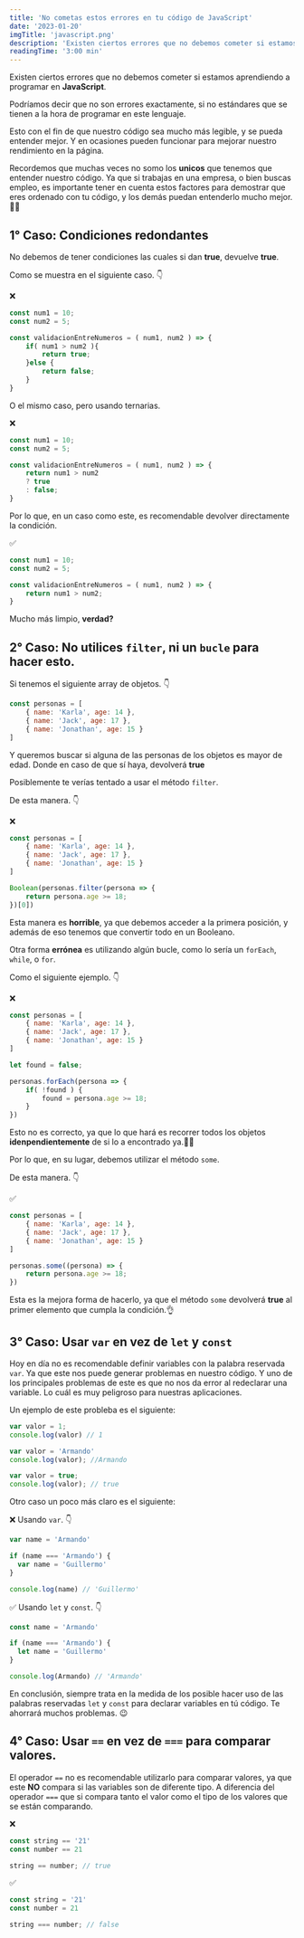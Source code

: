 ```yaml
---
title: 'No cometas estos errores en tu código de JavaScript'
date: '2023-01-20'
imgTitle: 'javascript.png'
description: 'Existen ciertos errores que no debemos cometer si estamos aprendiendo a programar en JavaScript. Aquí te las enseño.✍'
readingTime: '3:00 min'
---
```


Existen ciertos errores que no debemos cometer si estamos aprendiendo a programar en **JavaScript**.

Podríamos decir que no son errores exactamente, si no estándares que se tienen a la hora de programar
en este lenguaje.

Esto con el fin de que nuestro código sea mucho más legible, y se pueda entender mejor. Y en ocasiones
pueden funcionar para mejorar nuestro rendimiento en la página.

Recordemos que muchas veces no somo los **unicos** que tenemos que entender nuestro código. Ya que si trabajas en una empresa,
o bien buscas empleo, es importante tener en cuenta estos factores para demostrar que eres ordenado con tu código, y los demás
puedan entenderlo mucho mejor. 👨‍💻

## 1° Caso: Condiciones redondantes 


No debemos de tener condiciones las cuales si dan **true**, devuelve **true**.

Como se muestra en el siguiente caso. 👇

❌
```js
const num1 = 10;
const num2 = 5;

const validacionEntreNumeros = ( num1, num2 ) => {
    if( num1 > num2 ){
        return true;
    }else {
        return false;
    }
}
```

O el mismo caso, pero usando ternarias.

❌
```js
const num1 = 10;
const num2 = 5;

const validacionEntreNumeros = ( num1, num2 ) => {
    return num1 > num2 
    ? true 
    : false;
}
```

Por lo que, en un caso como este, es recomendable devolver directamente la condición.

✅
```js
const num1 = 10;
const num2 = 5;

const validacionEntreNumeros = ( num1, num2 ) => {
    return num1 > num2;
}
```

Mucho más limpio, **verdad?**

## 2° Caso: No utilices `filter`, ni un `bucle` para hacer esto. 

Si tenemos el siguiente array de objetos. 👇

```js
const personas = [
    { name: 'Karla', age: 14 },
    { name: 'Jack', age: 17 },
    { name: 'Jonathan', age: 15 }
]
```

Y queremos buscar si alguna de las personas de los objetos es mayor de edad. Donde en caso de que sí haya, devolverá **true**

Posiblemente te verías tentado a usar el método `filter`. 

De esta manera. 👇

❌
```js
const personas = [
    { name: 'Karla', age: 14 },
    { name: 'Jack', age: 17 },
    { name: 'Jonathan', age: 15 }
]

Boolean(personas.filter(persona => {
    return persona.age >= 18;
})[0])
```

Esta manera es **horrible**, ya que debemos acceder a la primera posición, y además de eso tenemos que convertir todo en un Booleano.

Otra forma **errónea** es utilizando algún bucle, como lo sería un `forEach`, `while`, o `for`. 

Como el siguiente ejemplo. 👇


❌
```js
const personas = [
    { name: 'Karla', age: 14 },
    { name: 'Jack', age: 17 },
    { name: 'Jonathan', age: 15 }
]

let found = false;

personas.forEach(persona => {
    if( !found ) {
        found = persona.age >= 18;
    }
})
```

Esto no es correcto, ya que lo que hará es recorrer todos los objetos **idenpendientemente** de si lo a encontrado ya.🤦‍♂️

Por lo que, en su lugar, debemos utilizar el método `some`.

De esta manera. 👇

✅
```js
const personas = [
    { name: 'Karla', age: 14 },
    { name: 'Jack', age: 17 },
    { name: 'Jonathan', age: 15 }
]

personas.some((persona) => {
    return persona.age >= 18;
})
```

Esta es la mejora forma de hacerlo, ya que el método `some` devolverá **true** al primer elemento que cumpla la condición.👌

## 3° Caso: Usar `var` en vez de `let` y `const`

Hoy en día no es recomendable definir variables con la palabra reservada `var`. Ya que este nos puede generar problemas en nuestro código.
Y uno de los principales problemas de este es que no nos da error al redeclarar una variable. Lo cuál es muy peligroso para nuestras aplicaciones.

Un ejemplo de este probleba es el siguiente:
```js
var valor = 1;
console.log(valor) // 1

var valor = 'Armando'
console.log(valor); //Armando

var valor = true;
console.log(valor); // true
```

Otro caso un poco más claro es el siguiente:

❌ Usando `var`. 👇

```js
var name = 'Armando'

if (name === 'Armando') {
  var name = 'Guillermo'
}

console.log(name) // 'Guillermo'
```

✅ Usando `let` y `const`. 👇

```js
const name = 'Armando'

if (name === 'Armando') {
  let name = 'Guillermo'
}

console.log(Armando) // 'Armando'
```

En conclusión, siempre trata en la medida de los posible hacer uso de las palabras reservadas `let` y `const` para declarar variables en tú código.
Te ahorrará muchos problemas. 😉

## 4° Caso: Usar `==` en vez de `===` para comparar valores.

El operador `==` no es recomendable utilizarlo para comparar valores, ya que este **NO** compara si las variables son de diferente tipo.
A diferencia del operador `===` que si compara tanto el valor como el tipo de los valores que se están comparando.

❌ 
```js
const string == '21'
const number == 21

string == number; // true
```

✅ 
```js
const string = '21'
const number = 21

string === number; // false
```